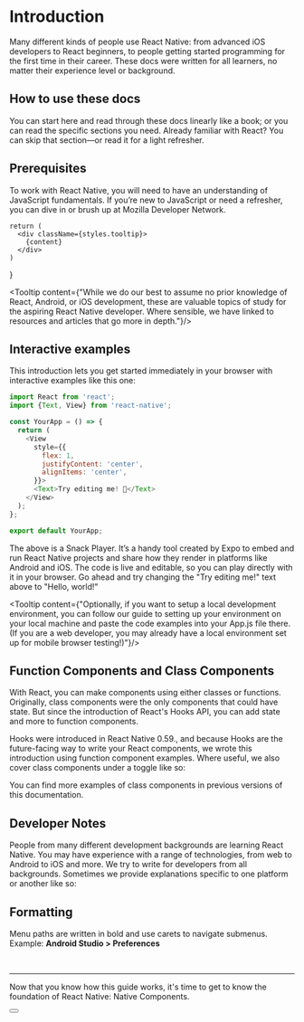 # Introduction


<Hero />

Many different kinds of people use React Native: from advanced iOS developers to React beginners, to people getting started programming for the first time in their career. These docs were written for all learners, no matter their experience level or background.

## How to use these docs
You can start here and read through these docs linearly like a book; or you can read the specific sections you need. Already familiar with React? You can skip that section—or read it for a light refresher.

## Prerequisites
To work with React Native, you will need to have an understanding of JavaScript fundamentals. If you’re new to JavaScript or need a refresher, you can dive in or brush up at Mozilla Developer Network.


    return (
      <div className={styles.tooltip}>        
        {content}
      </div>
    )
}

<Tooltip content={"While we do our best to assume no prior knowledge of React, Android, or iOS development, these are valuable topics of study for the aspiring React Native developer. Where sensible, we have linked to resources and articles that go more in depth."}/>

## Interactive examples
This introduction lets you get started immediately in your browser with interactive examples like this one:

```js
import React from 'react';
import {Text, View} from 'react-native';

const YourApp = () => {
  return (
    <View
      style={{
        flex: 1,
        justifyContent: 'center',
        alignItems: 'center',
      }}>
      <Text>Try editing me! 🎉</Text>
    </View>
  );
};

export default YourApp;
```
The above is a Snack Player. It’s a handy tool created by Expo to embed and run React Native projects and share how they render in platforms like Android and iOS. The code is live and editable, so you can play directly with it in your browser. Go ahead and try changing the "Try editing me!" text above to "Hello, world!"

<Tooltip content={"Optionally, if you want to setup a local development environment, you can follow our guide to setting up your environment on your local machine and paste the code examples into your App.js file there. (If you are a web developer, you may already have a local environment set up for mobile browser testing!)"}/>

## Function Components and Class Components
With React, you can make components using either classes or functions. Originally, class components were the only components that could have state. But since the introduction of React's Hooks API, you can add state and more to function components.

Hooks were introduced in React Native 0.59., and because Hooks are the future-facing way to write your React components, we wrote this introduction using function component examples. Where useful, we also cover class components under a toggle like so:


<CodeTab />

You can find more examples of class components in previous versions of this documentation.

## Developer Notes
People from many different development backgrounds are learning React Native. You may have experience with a range of technologies, from web to Android to iOS and more. We try to write for developers from all backgrounds. Sometimes we provide explanations specific to one platform or another like so:


<Tab />

## Formatting
Menu paths are written in bold and use carets to navigate submenus. Example: **Android Studio > Preferences**

<br />
<hr />

Now that you know how this guide works, it's time to get to know the foundation of React Native: Native Components.


<Button />